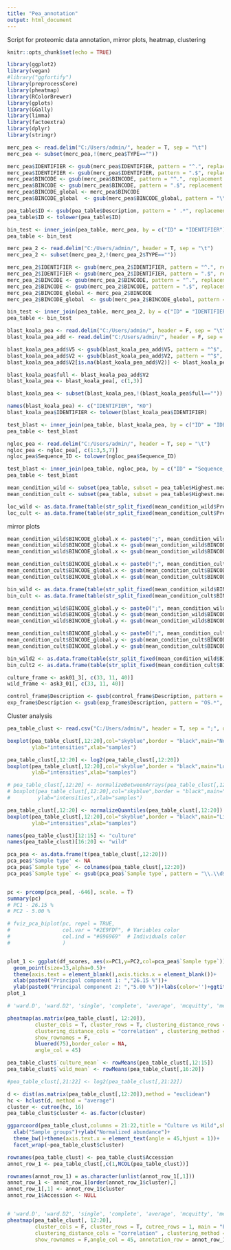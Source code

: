 ---
title: "Pea_annotation"
output: html_document
---

Script for proteomic data annotation, mirror plots, heatmap, clustering
```{r setup, include=FALSE}
knitr::opts_chunk$set(echo = TRUE)
```

```{r, echo=FALSE}
library(ggplot2)
library(vegan)
#library("ggfortify")
library(preprocessCore)
library(pheatmap)
library(RColorBrewer)
library(gplots)
library(GGally)
library(limma)
library(factoextra)
library(dplyr)
library(stringr)

```


```{r}
merc_pea <- read.delim("C:/Users/admin/", header = T, sep = "\t")
merc_pea <- subset(merc_pea,!(merc_pea$TYPE==""))

merc_pea$IDENTIFIER <- gsub(merc_pea$IDENTIFIER, pattern = "^.", replacement = "")
merc_pea$IDENTIFIER <- gsub(merc_pea$IDENTIFIER, pattern = ".$", replacement = "")
merc_pea$BINCODE <- gsub(merc_pea$BINCODE, pattern = "^.", replacement = "")
merc_pea$BINCODE <- gsub(merc_pea$BINCODE, pattern = ".$", replacement = "")
merc_pea$BINCODE_global <- merc_pea$BINCODE
merc_pea$BINCODE_global  <- gsub(merc_pea$BINCODE_global, pattern = "\\..*", replacement = "")
```

```{r}
pea_table$ID <- gsub(pea_table$Description, pattern = " .*", replacement = "")
pea_table$ID <- tolower(pea_table$ID)

bin_test <- inner_join(pea_table, merc_pea, by = c("ID" = "IDENTIFIER"))
pea_table <- bin_test
```

```{r mercator 2}
merc_pea_2 <- read.delim("C:/Users/admin/", header = T, sep = "\t")
merc_pea_2 <- subset(merc_pea_2,!(merc_pea_2$TYPE==""))

merc_pea_2$IDENTIFIER <- gsub(merc_pea_2$IDENTIFIER, pattern = "^.", replacement = "")
merc_pea_2$IDENTIFIER <- gsub(merc_pea_2$IDENTIFIER, pattern = ".$", replacement = "")
merc_pea_2$BINCODE <- gsub(merc_pea_2$BINCODE, pattern = "^.", replacement = "")
merc_pea_2$BINCODE <- gsub(merc_pea_2$BINCODE, pattern = ".$", replacement = "")
merc_pea_2$BINCODE_global <- merc_pea_2$BINCODE
merc_pea_2$BINCODE_global  <- gsub(merc_pea_2$BINCODE_global, pattern = "\\..*", replacement = "")
```

```{r}
bin_test <- inner_join(pea_table, merc_pea_2, by = c("ID" = "IDENTIFIER"))
pea_table <- bin_test
```


```{r}
blast_koala_pea <- read.delim("C:/Users/admin/", header = F, sep = "\t")
blast_koala_pea_add <- read.delim("C:/Users/admin/", header = F, sep = "\t")

blast_koala_pea_add$V5 <- gsub(blast_koala_pea_add$V5, pattern = "^$", replacement = NA)
blast_koala_pea_add$V2 <- gsub(blast_koala_pea_add$V2, pattern = "^$", replacement = NA)
blast_koala_pea_add$V2[is.na(blast_koala_pea_add$V2)] <- blast_koala_pea_add$V5[is.na(blast_koala_pea_add$V2)]

blast_koala_pea$full <- blast_koala_pea_add$V2
blast_koala_pea <- blast_koala_pea[, c(1,3)]

blast_koala_pea <- subset(blast_koala_pea,!(blast_koala_pea$full==""))
```

```{r}
names(blast_koala_pea) <- c("IDENTIFIER", "KO")
blast_koala_pea$IDENTIFIER <- tolower(blast_koala_pea$IDENTIFIER)

test_blast <- inner_join(pea_table, blast_koala_pea, by = c("ID" = "IDENTIFIER"))
pea_table <- test_blast
```

```{r}
ngloc_pea <- read.delim("C:/Users/admin/", header = T, sep = "\t")
ngloc_pea <- ngloc_pea[, c(1:3,5,7)]
ngloc_pea$Sequence_ID <- tolower(ngloc_pea$Sequence_ID)

test_blast <- inner_join(pea_table, ngloc_pea, by = c("ID" = "Sequence_ID"))
pea_table <- test_blast
```

```{r}
mean_condition_wild <- subset(pea_table, subset = pea_table$Highest.mean.condition == "wild")
mean_condition_cult <- subset(pea_table, subset = pea_table$Highest.mean.condition == "culture")

loc_wild <- as.data.frame(table(str_split_fixed(mean_condition_wild$Prediction,pattern = ";",n=Inf)))
loc_cult <- as.data.frame(table(str_split_fixed(mean_condition_cult$Prediction,pattern = ";",n=Inf)))
```



######### mirror plots ##############
```{r Mercator 1}
mean_condition_wild$BINCODE_global.x <- paste0(";", mean_condition_wild$BINCODE_global.x)
mean_condition_wild$BINCODE_global.x <- gsub(mean_condition_wild$BINCODE_global.x, pattern = ";", replacement = ";bin")
mean_condition_wild$BINCODE_global.x <- gsub(mean_condition_wild$BINCODE_global.x, pattern = "^;", replacement = "")

mean_condition_cult$BINCODE_global.x <- paste0(";", mean_condition_cult$BINCODE_global.x)
mean_condition_cult$BINCODE_global.x <- gsub(mean_condition_cult$BINCODE_global.x, pattern = ";", replacement = ";bin")
mean_condition_cult$BINCODE_global.x <- gsub(mean_condition_cult$BINCODE_global.x, pattern = "^;", replacement = "")

bin_wild <- as.data.frame(table(str_split_fixed(mean_condition_wild$BINCODE_global.x, pattern = ";",n=Inf)))
bin_cult <- as.data.frame(table(str_split_fixed(mean_condition_cult$BINCODE_global.x, pattern = ";",n=Inf)))
```

```{r Mercator 2}
mean_condition_wild$BINCODE_global.y <- paste0(";", mean_condition_wild$BINCODE_global.y)
mean_condition_wild$BINCODE_global.y <- gsub(mean_condition_wild$BINCODE_global.y, pattern = ";", replacement = ";bin")
mean_condition_wild$BINCODE_global.y <- gsub(mean_condition_wild$BINCODE_global.y, pattern = "^;", replacement = "")

mean_condition_cult$BINCODE_global.y <- paste0(";", mean_condition_cult$BINCODE_global.y)
mean_condition_cult$BINCODE_global.y <- gsub(mean_condition_cult$BINCODE_global.y, pattern = ";", replacement = ";bin")
mean_condition_cult$BINCODE_global.y <- gsub(mean_condition_cult$BINCODE_global.y, pattern = "^;", replacement = "")

bin_wild2 <- as.data.frame(table(str_split_fixed(mean_condition_wild$BINCODE_global.y, pattern = ";",n=Inf)))
bin_cult2 <- as.data.frame(table(str_split_fixed(mean_condition_cult$BINCODE_global.y, pattern = ";",n=Inf)))
```


```{r}
culture_frame <- ask01_3[, c(33, 11, 40)]
wild_frame <- ask3_01[, c(33, 11, 40)]

control_frame$Description <- gsub(control_frame$Description, pattern = "OS.*", replacement = "")
exp_frame$Description <- gsub(exp_frame$Description, pattern = "OS.*", replacement = "")
```


####### Cluster analysis ############
```{r echo=FALSE}
pea_table_clust <- read.csv("C:/Users/admin/", header = T, sep = ";", dec = ",")[, -13]

boxplot(pea_table_clust[,12:20],col="skyblue",border = "black",main="No normalization",
        ylab="intensities",xlab="samples")

pea_table_clust[,12:20] <- log2(pea_table_clust[,12:20])
boxplot(pea_table_clust[,12:20],col="skyblue",border = "black",main="Log2 normalization",
        ylab="intensities",xlab="samples")

# pea_table_clust[,12:20] <- normalizeBetweenArrays(pea_table_clust[,12:20])
# boxplot(pea_table_clust[,12:20],col="skyblue",border = "black",main="Limma normalization",
#         ylab="intensities",xlab="samples")

pea_table_clust[,12:20] <- normalizeQuantiles(pea_table_clust[,12:20])
boxplot(pea_table_clust[,12:20],col="skyblue",border = "black",main="Limma normalization",
        ylab="intensities",xlab="samples")
```

```{r}
names(pea_table_clust)[12:15] <- "culture"
names(pea_table_clust)[16:20] <- "wild"

pca_pea <- as.data.frame(t(pea_table_clust[,12:20]))
pca_pea$'Sample type' <- NA
pca_pea$`Sample type` <- colnames(pea_table_clust[,12:20])
pca_pea$`Sample type` <- gsub(pca_pea$`Sample type`, pattern = "\\.\\d$", replacement = "")


pc <- prcomp(pca_pea[, -646], scale. = T)
summary(pc)
# PC1 - 26.15 %
# PC2 - 5.00 %

# fviz_pca_biplot(pc, repel = TRUE,
#                 col.var = "#2E9FDF", # Variables color
#                 col.ind = "#696969"  # Individuals color
#                 )


plot_1 <- ggplot(df_scores, aes(x=PC1,y=PC2,col=pca_pea$`Sample type`))+
  geom_point(size=13,alpha=0.5)+
  theme(axis.text = element_blank(),axis.ticks.x = element_blank())+
  xlab(paste0("Principal component 1: ","26.15 %"))+
  ylab(paste0("Principal component 2: ","5.00 %"))+labs(color='')+ggtitle("Pea_coat_PCA_normalizeQuantiles")
plot_1

```


```{r}
# 'ward.D', 'ward.D2', 'single', 'complete', 'average', 'mcquitty', 'median' or 'centroid'####

pheatmap(as.matrix(pea_table_clust[, 12:20]),
         cluster_cols = T, cluster_rows = T, clustering_distance_rows = "euclidean" ,
         clustering_distance_cols = "correlation" , clustering_method = "average",
         show_rownames = F,
         bluered(75),border_color = NA,
         angle_col = 45)
```

```{r}
pea_table_clust$`culture_mean` <- rowMeans(pea_table_clust[,12:15])
pea_table_clust$`wild_mean` <- rowMeans(pea_table_clust[,16:20])

#pea_table_clust[,21:22] <- log2(pea_table_clust[,21:22])

d <- dist(as.matrix(pea_table_clust[,12:20]),method = "euclidean") 
hc <- hclust(d, method = "average")
cluster <- cutree(hc, 16)
pea_table_clust$cluster <- as.factor(cluster)

ggparcoord(pea_table_clust,columns = 21:22,title = "Culture vs Wild",showPoints = TRUE,scale = "globalminmax")+
  xlab("Sample groups")+ylab("Normalized abundance")+
  theme_bw()+theme(axis.text.x = element_text(angle = 45,hjust = 1))+
  facet_wrap(~pea_table_clust$cluster)

rownames(pea_table_clust) <- pea_table_clust$Accession
annot_row_1 <- pea_table_clust[,c(1,NCOL(pea_table_clust))]

rownames(annot_row_1) = as.character(unlist(annot_row_1[,1]))
annot_row_1 <- annot_row_1[order(annot_row_1$cluster),]
annot_row_1[,1] <- annot_row_1$cluster
annot_row_1$Accession <- NULL


# 'ward.D', 'ward.D2', 'single', 'complete', 'average', 'mcquitty', 'median' or 'centroid'####
pheatmap(pea_table_clust[, 12:20],
         cluster_cols = F, cluster_rows = T, cutree_rows = 1, main = "Pea heatmap",
         clustering_distance_cols = "correlation" , clustering_method = "mcquitty",
         show_rownames = F,angle_col = 45, annotation_row = annot_row_1, bluered(100), border_color = NA)
```

